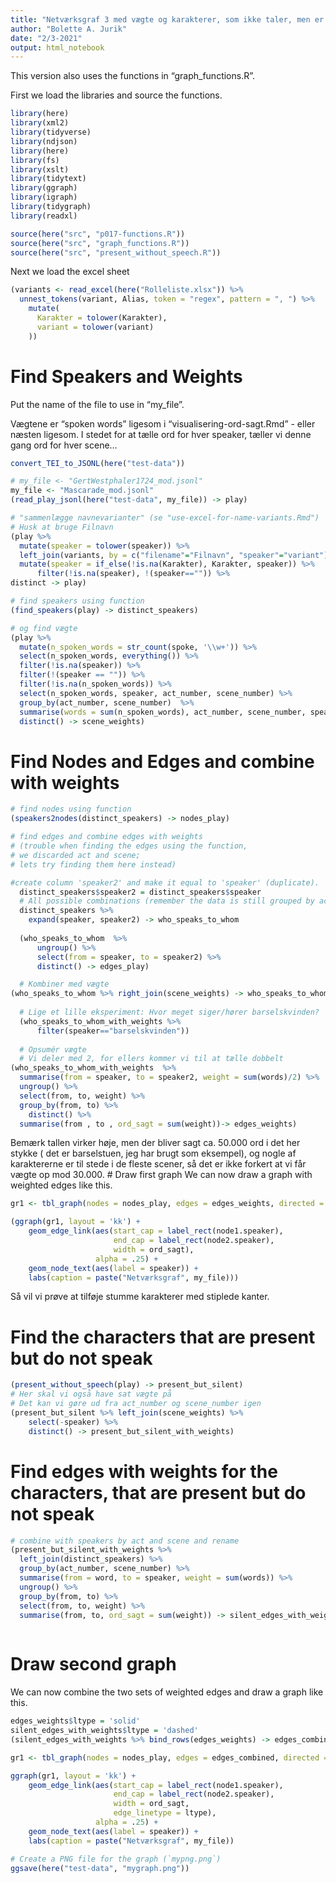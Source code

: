 ```yaml
---
title: "Netværksgraf 3 med vægte og karakterer, som ikke taler, men er til stede"
author: "Bolette A. Jurik"
date: "2/3-2021"
output: html_notebook
---
```


This version also uses the functions in "graph_functions.R".

First we load the libraries and source the functions.
```r
library(here)
library(xml2)
library(tidyverse)
library(ndjson)
library(here)
library(fs)
library(xslt)
library(tidytext)
library(ggraph)
library(igraph)
library(tidygraph)
library(readxl)

source(here("src", "p017-functions.R"))
source(here("src", "graph_functions.R"))
source(here("src", "present_without_speech.R"))
```

Next we load the excel sheet
```r
(variants <- read_excel(here("Rolleliste.xlsx")) %>% 
  unnest_tokens(variant, Alias, token = "regex", pattern = ", ") %>% 
    mutate(
      Karakter = tolower(Karakter),
      variant = tolower(variant)
    ))
```

# Find Speakers and Weights
Put the name of the file to use in "my_file".

Vægtene er "spoken words" ligesom i "visualisering-ord-sagt.Rmd" - eller næsten ligesom. I stedet for at tælle ord for hver speaker, tæller vi denne gang ord for hver scene...

```r
convert_TEI_to_JSONL(here("test-data"))

# my_file <- "GertWestphaler1724_mod.jsonl"
my_file <- "Mascarade_mod.jsonl"
(read_play_jsonl(here("test-data", my_file)) -> play)

# "sammenlægge navnevarianter" (se "use-excel-for-name-variants.Rmd")
# Husk at bruge Filnavn
(play %>% 
  mutate(speaker = tolower(speaker)) %>% 
  left_join(variants, by = c("filename"="Filnavn", "speaker"="variant")) %>% 
  mutate(speaker = if_else(!is.na(Karakter), Karakter, speaker)) %>%
      filter(!is.na(speaker), !(speaker=="")) %>%
distinct -> play)

# find speakers using function
(find_speakers(play) -> distinct_speakers)

# og find vægte
(play %>%
  mutate(n_spoken_words = str_count(spoke, '\\w+')) %>% 
  select(n_spoken_words, everything()) %>%
  filter(!is.na(speaker)) %>%
  filter(!(speaker == "")) %>%
  filter(!is.na(n_spoken_words)) %>%
  select(n_spoken_words, speaker, act_number, scene_number) %>% 
  group_by(act_number, scene_number)  %>%
  summarise(words = sum(n_spoken_words), act_number, scene_number, speaker) %>%
  distinct() -> scene_weights)
```

# Find Nodes and Edges and combine with weights 
```r
# find nodes using function
(speakers2nodes(distinct_speakers) -> nodes_play)

# find edges and combine edges with weights
# (trouble when finding the edges using the function,
# we discarded act and scene;
# lets try finding them here instead)

#create column 'speaker2' and make it equal to 'speaker' (duplicate).
  distinct_speakers$speaker2 = distinct_speakers$speaker 
  # All possible combinations (remember the data is still grouped by act-number and scene-number)
  distinct_speakers %>% 
    expand(speaker, speaker2) -> who_speaks_to_whom
  
  (who_speaks_to_whom  %>%
      ungroup() %>%
      select(from = speaker, to = speaker2) %>%
      distinct() -> edges_play)

  # Kombiner med vægte
(who_speaks_to_whom %>% right_join(scene_weights) -> who_speaks_to_whom_with_weights)
  
  # Lige et lille eksperiment: Hvor meget siger/hører barselskvinden?
  (who_speaks_to_whom_with_weights %>%
      filter(speaker=="barselskvinden"))
  
  # Opsumér vægte
  # Vi deler med 2, for ellers kommer vi til at tælle dobbelt
(who_speaks_to_whom_with_weights  %>%
  summarise(from = speaker, to = speaker2, weight = sum(words)/2) %>%
  ungroup() %>%
  select(from, to, weight) %>%
  group_by(from, to) %>%
    distinct() %>%
  summarise(from , to , ord_sagt = sum(weight))-> edges_weights)
```
Bemærk tallen virker høje, men der bliver sagt ca. 50.000 ord i det her stykke ( det er barselstuen, jeg har brugt som eksempel), og nogle af karaktererne er til stede i de fleste scener, så det er ikke forkert at vi får vægte op mod 30.000. 
# Draw first graph
We can now draw a graph with weighted edges like this.
```r
gr1 <- tbl_graph(nodes = nodes_play, edges = edges_weights, directed = TRUE, node_key = "speaker")

(ggraph(gr1, layout = 'kk') + 
    geom_edge_link(aes(start_cap = label_rect(node1.speaker),
                       end_cap = label_rect(node2.speaker),
                       width = ord_sagt),
                   alpha = .25) + 
    geom_node_text(aes(label = speaker)) + 
    labs(caption = paste("Netværksgraf", my_file)))
```
Så vil vi prøve at tilføje stumme karakterer med stiplede kanter.

# Find the characters that are present but do not speak
```r
(present_without_speech(play) -> present_but_silent)
# Her skal vi også have sat vægte på
# Det kan vi gøre ud fra act_number og scene_number igen
(present_but_silent %>% left_join(scene_weights) %>%
    select(-speaker) %>%
    distinct() -> present_but_silent_with_weights)

```
# Find edges with weights for the characters, that are present but do not speak
```r
# combine with speakers by act and scene and rename
(present_but_silent_with_weights %>%
  left_join(distinct_speakers) %>%
  group_by(act_number, scene_number) %>%
  summarise(from = word, to = speaker, weight = sum(words)) %>%
  ungroup() %>%
  group_by(from, to) %>%
  select(from, to, weight) %>% 
  summarise(from, to, ord_sagt = sum(weight)) -> silent_edges_with_weights)
  
```
# Draw second graph
We can now combine the two sets of weighted edges and draw a graph like this.
```r
edges_weights$ltype = 'solid'
silent_edges_with_weights$ltype = 'dashed'
(silent_edges_with_weights %>% bind_rows(edges_weights) -> edges_combined)

gr1 <- tbl_graph(nodes = nodes_play, edges = edges_combined, directed = TRUE, node_key = "speaker")

ggraph(gr1, layout = 'kk') + 
    geom_edge_link(aes(start_cap = label_rect(node1.speaker),
                       end_cap = label_rect(node2.speaker),
                       width = ord_sagt,
                       edge_linetype = ltype),
                   alpha = .25) + 
    geom_node_text(aes(label = speaker)) + 
    labs(caption = paste("Netværksgraf", my_file))

# Create a PNG file for the graph (`mypng.png`)
ggsave(here("test-data", "mygraph.png"))
```
